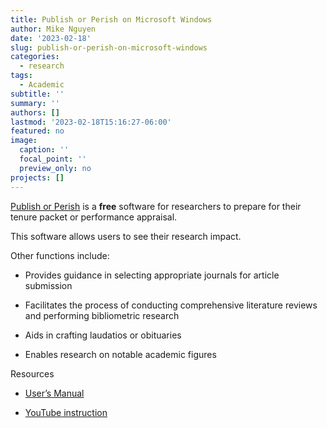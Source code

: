 ```yaml
---
title: Publish or Perish on Microsoft Windows
author: Mike Nguyen
date: '2023-02-18'
slug: publish-or-perish-on-microsoft-windows
categories:
  - research
tags:
  - Academic
subtitle: ''
summary: ''
authors: []
lastmod: '2023-02-18T15:16:27-06:00'
featured: no
image:
  caption: ''
  focal_point: ''
  preview_only: no
projects: []
---
```


[Publish or Perish](https://harzing.com/resources/publish-or-perish/windows) is a **free** software for researchers to prepare for their tenure packet or performance appraisal.

This software allows users to see their research impact.

Other functions include:

-   Provides guidance in selecting appropriate journals for article submission

-   Facilitates the process of conducting comprehensive literature reviews and performing bibliometric research

-   Aids in crafting laudatios or obituaries

-   Enables research on notable academic figures

Resources

-   [User's Manual](https://harzing.com/resources/publish-or-perish/manual)

-   [YouTube instruction](https://harzing.com/resources/publish-or-perish/training)
